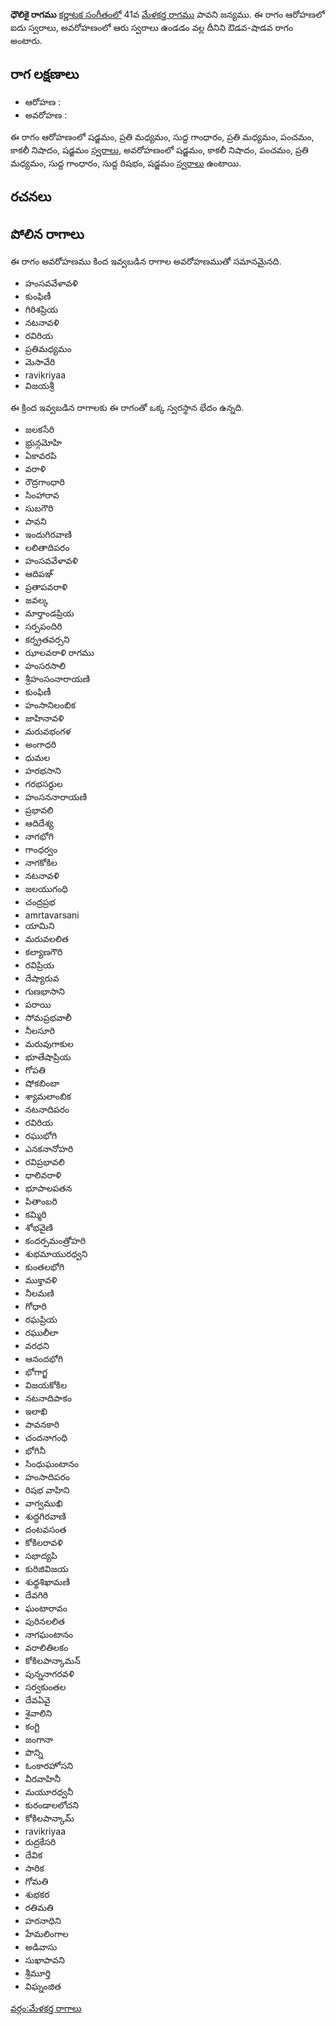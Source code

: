 {{Infobox ragam
	| name          	= ధౌలికై
	| synonym	    	= 
	| mela          	= 
	| chakra        	= 
	| janaka        	= 
	| type          	= ఔడవ-శాడవ
	| arohanam      	= {{svaraC|S|M2|G1|M2|P|N3|S'}} 
	| avarohanam    	= {{svaraC|S'|N3|P|M2|G1|R1|S}}
	| jeeva         	=
	| chhaya        	=
	| nyasa         	=
	| vishesha      	= 
	| equivalent  		= 
}}
{{కర్ణాటక సంగీత రాగాలు}}
'''ధౌలికై రాగము''' [[కర్ణాటక సంగీతం]]లో 41వ [[మేళకర్త రాగము]] పావని జన్యము.  ఈ రాగం ఆరోహణలో ఐదు స్వరాలు, అవరోహణంలో ఆరు స్వరాలు ఉండడం వల్ల దీనిని ఔడవ-షాడవ రాగం అంటారు.


==రాగ లక్షణాలు==


* ఆరోహణ : {{svaraC|S|M2|G1|M2|P|N3|S'}} 
* అవరోహణ : {{svaraC|S'|N3|P|M2|G1|R1|S}}

ఈ రాగం ఆరోహణంలో షడ్జమం, ప్రతి మధ్యమం, సుద్ద గాంధారం, ప్రతి మధ్యమం, పంచమం, కాకలీ నిషాదం, షడ్జమం [[స్వరాలు]], అవరోహణంలో షడ్జమం, కాకలీ నిషాదం, పంచమం, ప్రతి మధ్యమం, సుద్ద గాంధారం, సుద్ద రిషభం, షడ్జమం [[స్వరాలు]] ఉంటాయి.

==రచనలు==



==పోలిన రాగాలు==
ఈ రాగం అవరోహణము కింద ఇవ్వబడిన రాగాల అవరోహణముతో సమానమైనది.
* హంసవవేళావళి
* కుంఫిణీ
* గిరిశప్రియ
* నటనావళి
* రవిరియ
* ప్రతిమధ్యమం
* మెసావేరి
* ravikriyaa
* విజయశ్రీ

ఈ క్రింద ఇవ్వబడిన రాగాలకు ఈ రాగంతో ఒక్క స్వరస్థాన భేదం ఉన్నది.
* జలకసేరి
* భ్రున్గమోహి
* ఏకావరపి
* వరాళి
* రౌద్రగాంధారి
* సింహారావ
* సుబగౌరి
* పావని
* ఇందుగిరవాణి
* లలితాదిపరం
* హంసవవేళావళి
* ఆదిపఞ్
* ప్రతాపవరాళి
* జవల్క
* మార్తాండప్రియ
* సర్పపందిరి
* కర్న్రతవర్సని
* ఝాలవరాళి రాగము
* హంసరసాలి
* శ్రీహంసంనారాయణి
* కుంఫిణీ
* హంసానిలంబిక
* జాహినావళి
* మరువభంగళ
* అంగాధరి
* ధుమల
* హరభసాని
* గరభసర్దుల
* హంసననారాయణి
* ప్రభావలి
* ఆదిదేశ్య
* నాగభోగి
* గాంధర్వం
* నాగకోకిల
* నటనావళి
* జలయుగంధి
* చంద్రప్రభ
* amrtavarsani
* యామిని
* మరువలలిత
* కల్యాణగౌరి
* రవిప్రియ
* దేష్యారువ
* గుణభాసాని
* పరాయి
* సోమప్రభవాలీ
* నీలసూరి
* మరువుగాకుల
* భూతేషాప్రియ
* గోపతి
* షోకబింబా
* శ్యామలాంబిక
* నటనాదిపరం
* రవిరియ
* రఘుభోగి
* ఎనకనానోహరి
* రవిప్రభావలి
* ధాలివరాళి
* భూపాలపతన
* పితాంబరి
* కమ్మిరి
* శోభవైణి
* కందర్పమంత్రోహరి
* శుభమాయురధ్వని
* కుంతలభోగి
* ముక్తావళి
* నీలమణి
* గోధారి
* రఘప్రియ
* రఘులీలా
* వరధని
* ఆనందభోగి
* భోగాగ్జ
* విజయకోకిల
* నటనాదిపాకం
* ఇలాఖి
* పావనకారి
* చందనాగంధి
* భోగినీ
* సింధుఘంటానం
* హంసాదిపరం
* రిషభ వాహిని
* వాగ్వముఖి
* శుద్ధగిరవాణి
* దంటవసంత
* కోకిలరావళి
* సభాద్యపి
* కురిజివిజయ
* శుధ్ధశిఖామణి
* దేవగిరి
* ఘంటారావం
* పురినలలిత
* నాగఘంటానం
* వరాలితిలకం
* కోకిలపాన్కామన్
* పున్ననాగరవళి
* సర్వకుంతల
* దేవఏవై
* శైవాలిని
* కంగ్టి
* జంగానా
* పొన్ని
* ఓంకారహోసని
* వీరవాహినీ
* మయూరధ్వనీ
* కురండాలలోచని
* కోకిలపాన్కామ్
* ravikriyaa
* రుద్రకేసరి
* దేవిక
* సారిక
* గోమతి
* శుభకర
* రతిమతి
* హరనాధిని
* హేమలింగాల
* అడివాసు
* సుఖాపావని
* శ్రీమూర్తి
* విఘ్నంజిత



[[వర్గం:మేళకర్త రాగాలు]]